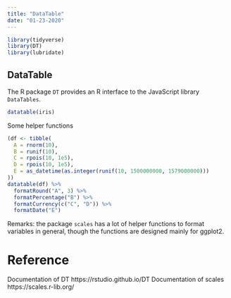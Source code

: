 ```yaml
---
title: "DataTable"
date: "01-23-2020"
---
```


```r
library(tidyverse)
library(DT)
library(lubridate)
```

## DataTable

The R package `DT` provides an R interface to the JavaScript library `DataTables`.

```r
datatable(iris)
```

Some helper functions


```r
(df <- tibble(
  A = rnorm(10),
  B = runif(10),
  C = rpois(10, 1e5),
  D = rpois(10, 1e5),
  E = as_datetime(as.integer(runif(10, 1500000000, 1579000000)))
))
datatable(df) %>% 
  formatRound("A", 3) %>% 
  formatPercentage("B") %>% 
  formatCurrency(c("C", "D")) %>% 
  formatDate("E")
```

Remarks: the package `scales` has a lot of helper functions to format variables in general, though
the functions are designed mainly for ggplot2.



# Reference

Documentation of DT https://rstudio.github.io/DT
Documentation of scales https://scales.r-lib.org/

